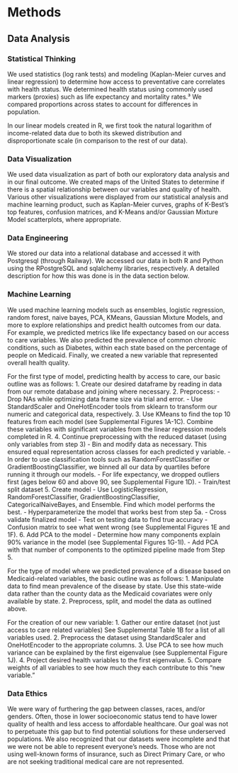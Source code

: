 # Methods
## Data Analysis
### Statistical Thinking
We used statistics (log rank tests) and modeling (Kaplan-Meier curves and linear regression) to determine how access to preventative care correlates with health status. We determined health status using commonly used markers (proxies) such as life expectancy and mortality rates.³ We compared proportions across states to account for differences in population.

In our linear models created in R, we first took the natural logarithm of income-related data due to both its skewed distribution and disproportionate scale (in comparison to the rest of our data). 

### Data Visualization
We used data visualization as part of both our exploratory data analysis and in our final outcome. We created maps of the United States to determine if there is a spatial relationship between our variables and quality of health. Various other visualizations were displayed from our statistical analysis and machine learning product, such as Kaplan-Meier curves, graphs of K-Best's top features, confusion matrices, and K-Means and/or Gaussian Mixture Model scatterplots, where appropriate.  

### Data Engineering
We stored our data into a relational database and accessed it with Postgresql (through Railway). We accessed our data in both R and Python using the RPostgreSQL and sqlalchemy libraries, respectively. A detailed description for how this was done is in the data section below. 

### Machine Learning
We used machine learning models such as ensembles, logistic regression, random forest, naive bayes, PCA, KMeans, Gaussian Mixture Models, and more to explore relationships and predict health outcomes from our data. For example, we predicted metrics like life expectancy based on our access to care variables. We also predicted the prevalence of common chronic conditions, such as Diabetes, within each state based on the percentage of people on Medicaid. Finally, we created a new variable that represented overall health quality. 

For the first type of model, predicting health by access to care, our basic outline was as follows:
1. Create our desired dataframe by reading in data from our remote database and joining where necessary.
2. Preprocess:
    - Drop NAs while optimizing data frame size via trial and error.
    - Use StandardScaler and OneHotEncoder tools from sklearn to transform our numeric and categorical data, respectively.
3. Use KMeans to find the top 10 features from each model (see Supplemental Figures 1A-1C). Combine these variables with significant variables from the linear regression models completed in R.
4. Continue preprocessing with the reduced dataset (using only variables from step 3) 
    - Bin and modify data as necessary. This ensured equal representation across classes for each predicted y variable.
        - In order to use classification tools such as RandomForestClassifier or GradientBoostingClassifier, we binned all our data by quartiles before running it through our models. 
        - For life expectancy, we dropped outliers first (ages below 60 and above 90, see Supplemental Figure 1D).
    - Train/test split dataset
5. Create model
    - Use LogisticRegression, RandomForestClassifier, GradientBoostingClassifier, CategoricalNaiveBayes, and Ensemble. Find which model performs the best.
    - Hyperparameterize the model that works best from step 5a.
    - Cross validate finalized model
    - Test on testing data to find true accuracy
    - Confusion matrix to see what went wrong (see Supplemental Figures 1E and 1F).
6. Add PCA to the model
    - Determine how many components explain 90% variance in the model (see Supplemental Figures 1G-1I).
    - Add PCA with that number of components to the optimized pipeline made from Step 5.

For the type of model where we predicted prevalence of a disease based on Medicaid-related variables, the basic outline was as follows:
 1. Manipulate data to find mean prevalence of the disease by state. Use this state-wide data rather than the county data as the Medicaid covariates were only available by state. 
2. Preprocess, split, and model the data as outlined above.

For the creation of our new variable:
1. Gather our entire dataset (not just access to care related variables) See Supplemental Table 1B for a list of all variables used.
2. Preprocess the dataset using StandardScaler and OneHotEncoder to the appropriate columns.
3. Use PCA to see how much variance can be explained by the first eigenvalue (see Supplemental Figure 1J).
4. Project desired health variables to the first eigenvalue.
5. Compare weights of all variables to see how much they each contribute to this “new variable."

### Data Ethics
We were wary of furthering the gap between classes, races, and/or genders. Often, those in lower socioeconomic status tend to have lower quality of health and less access to affordable healthcare. Our goal was not to perpetuate this gap but to find potential solutions for these underserved populations. We also recognized that our datasets were incomplete and that we were not be able to represent everyone’s needs. Those who are not using well-known forms of insurance, such as Direct Primary Care, or who are not seeking traditional medical care are not represented.  



